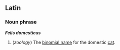 ==Latin==
===Noun phrase===
'''''Felis domesticus'''''<!--bold italic-->

#(''zoology'') The [[binomial name]] for the domestic [[cat]].